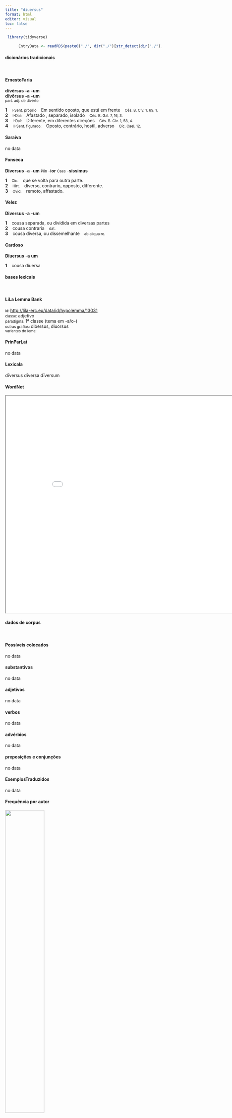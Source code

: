 ```yaml
---
title: "diuersus"
format: html
editor: visual
toc: false
---
```



```r
 library(tidyverse) 

      EntryData <- readRDS(paste0("./", dir("./")[str_detect(dir("./"), "_xx100-105-117-101-114-115-117-115xx_.rds")]))

```


#### dicionários tradicionais

&emsp;




::: panel-tabset

#### ErnestoFaria

<b>dīvērsus</b> <b>-a</b> <b>-um</b> <br> <b>dīvōrsus</b> <b>-a</b> <b>-um</b> <br> <small>part. adj. de divérto</small> <br> <small></small>   <p> <b>1</b> &ensp; <small>I-Sent. próprio</small> &ensp; Em sentido oposto, que está em frente &ensp; <small>Cés. B. Civ. 1, 69, 1.</small> <br> <b>2</b> &ensp; <small>I-Daí:</small> &ensp; Afastado , separado, isolado &ensp; <small>Cés. B. Gal. 7, 16, 3.</small> <br> <b>3</b> &ensp; <small>I-Daí:</small> &ensp; Diferente, em diferentes direções &ensp; <small>Cés. B. Civ. 1, 58, 4.</small> <br> <b>4</b> &ensp; <small>II-Sent. figurado:</small> &ensp; Oposto, contrário, hostil, adverso &ensp; <small>Cíc. Cael. 12.</small> </p>




#### Saraiva

no data




#### Fonseca

<b>Diversus</b> -<b>a</b> -<b>um</b> <small>Plin</small> -<b>ior</b> <small>Caes</small> -<b>sissimus</b>   <p> <b>1</b> &ensp; <small>Cic.</small> &ensp; que se volta para outra parte. <br> <b>2</b> &ensp; <small>Hirt.</small> &ensp; diverso, contrario, opposto, differente. <br> <b>3</b> &ensp; <small>Ovid.</small> &ensp; remoto, affastado. </p>




#### Velez

<b>Diversus</b> -<b>a</b> -<b>um</b>   <p> <b>1</b> &ensp; cousa separada, ou dividida em diversas partes <br> <b>2</b> &ensp; cousa contraria &ensp; <small>dat.</small> <br> <b>3</b> &ensp; cousa diversa, ou dissemelhante &ensp; <small>ab aliqua re.</small> </p>




#### Cardoso

<b>Diuersus</b> -<b>a</b> <b>um</b>   <p> <b>1</b> &ensp; cousa diuersa </p>


:::



#### bases lexicais

&emsp;






::: panel-tabset

#### LiLa Lemma Bank

<small> id: </small> <a href=' http://lila-erc.eu/data/id/hypolemma/13031 ' target="_blank"> http://lila-erc.eu/data/id/hypolemma/13031 </a> <br>
<small> classe: </small> adjetivo    <br>
<small> paradigma: </small> 1ª classe (tema em -a/o-) <br>
<small> outras grafias: </small> dibersus, diuorsus <br>
<small> variantes do lema: </small>  <br>





#### PrinParLat

no data




#### Lexicala

dīversus 
 dīversa 
 dīversum




#### WordNet

<iframe width='900' height='700' src='Media/Tree__xx100-105-117-101-114-115-117-115xx__sem_type_lexemes_pt.html'>

</iframe>


:::



#### dados de corpus

&emsp;




::: panel-tabset

#### Possíveis colocados

no data




#### substantivos

no data




#### adjetivos

no data




#### verbos

no data




#### advérbios

no data




#### preposições e conjunções

no data


:::



::: panel-tabset

#### ExemplosTraduzidos

no data




#### Frequência por autor

![](./Media/barchart__xx100-105-117-101-114-115-117-115xx__lemma_BY_author_Frequencies.webp){width=50% fig-alt='This charts plots the frequency of lemma by author_Frequencies. The Sallustius subcorpus registers the highest normalized frequency, with the value of 7.42 and an absolute frequency of 8. The Tacitus subcorpus follows, with a normalized frequency of 0 and an absolute frequency of 0. the subcorpus with the least normalized frequency is Horatius with the normalized value of 0 and an absolute freqeuncy of 0. here are all the values: subcorpus: Caesar ; normalized frequency: 4 ; absolute frequency: 1.51068811843795. subcorpus: Cicero ; normalized frequency: 8 ; absolute frequency: 0.498367845306621. subcorpus: Horatius ; normalized frequency: 0 ; absolute frequency: 0. subcorpus: Ovidius ; normalized frequency: 0 ; absolute frequency: 0. subcorpus: Phaedrus ; normalized frequency: 0 ; absolute frequency: 0. subcorpus: Sallustius ; normalized frequency: 8 ; absolute frequency: 7.42046192375475. subcorpus: Seneca ; normalized frequency: 12 ; absolute frequency: 2.23959985815868. subcorpus: Suetonius ; normalized frequency: 0 ; absolute frequency: 0. subcorpus: Tacitus ; normalized frequency: 0 ; absolute frequency: 0. subcorpus: Vergilius ; normalized frequency: 2 ; absolute frequency: 3.86100386100386. subcorpus: Hieronymus ; normalized frequency: 0 ; absolute frequency: 0'}




#### Frequência por gênero

![](./Media/barchart__xx100-105-117-101-114-115-117-115xx__lemma_BY_genre_Frequencies.webp){width=50% fig-alt='This charts plots the frequency of lemma by genre_Frequencies. The Poesia.épica subcorpus registers the highest normalized frequency, with the value of 3.86 and an absolute frequency of 2. The Prosa.histórica subcorpus follows, with a normalized frequency of 2.92 and an absolute frequency of 12. the subcorpus with the least normalized frequency is Prosa.epistolográfica with the normalized value of 0 and an absolute freqeuncy of 0. here are all the values: subcorpus: Prosa.histórica ; normalized frequency: 12 ; absolute frequency: 2.92120061345213. subcorpus: Prosa.filosófica ; normalized frequency: 12 ; absolute frequency: 1.9769031811667. subcorpus: Prosa.oratória ; normalized frequency: 8 ; absolute frequency: 0.768100774821657. subcorpus: Prosa.epistolográfica ; normalized frequency: 0 ; absolute frequency: 0. subcorpus: Poesia.lírica ; normalized frequency: 0 ; absolute frequency: 0. subcorpus: Poesia.didática ; normalized frequency: 0 ; absolute frequency: 0. subcorpus: Poesia.trágica ; normalized frequency: 0 ; absolute frequency: 0. subcorpus: Poesia.épica ; normalized frequency: 2 ; absolute frequency: 3.86100386100386. subcorpus: Prosa.ficcional ; normalized frequency: 0 ; absolute frequency: 0'}




#### Frequência por século

![](./Media/barchart__xx100-105-117-101-114-115-117-115xx__lemma_BY_period_Frequencies.webp){width=50% fig-alt='This charts plots the frequency of lemma by period_Frequencies. The I.d.C. subcorpus registers the highest normalized frequency, with the value of 1.84 and an absolute frequency of 12. The I.a.C. subcorpus follows, with a normalized frequency of 1.02 and an absolute frequency of 22. the subcorpus with the least normalized frequency is II.d.C. with the normalized value of 0 and an absolute freqeuncy of 0. here are all the values: subcorpus: I.a.C. ; normalized frequency: 22 ; absolute frequency: 1.02397021177566. subcorpus: I.d.C. ; normalized frequency: 12 ; absolute frequency: 1.83570445158329. subcorpus: II.d.C. ; normalized frequency: 0 ; absolute frequency: 0. subcorpus: IV.d.C. ; normalized frequency: 0 ; absolute frequency: 0'}


:::

